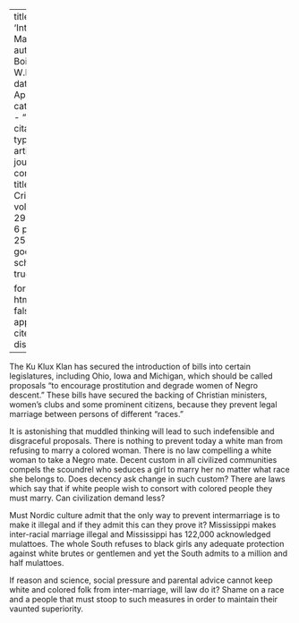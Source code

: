 
---
title: 'Inter-Marriage'
author: Du Bois, W.E.B.
date: Apr. 1924
categories: 
  - ""
citation: 
  type: article-journal
  container-title: The Crisis
  volume: 291
  issue: 6
  page: 251
google-scholar: true

format:
  html:
    toc: false
    appendix-cite-as: display
---


The Ku Klux Klan has secured the introduction of bills into certain legislatures, including Ohio, Iowa and Michigan, which should be called proposals "to encourage prostitution and degrade women of Negro descent." These bills have secured the backing of Christian ministers, women's clubs and some prominent citizens, because they prevent legal marriage between persons of different "races."

It is astonishing that muddled thinking will lead to such indefensible and disgraceful proposals. There is nothing to prevent today a white man from refusing to marry a colored woman. There is no law compelling a white woman to take a Negro mate. Decent custom in all civilized communities compels the scoundrel who seduces a girl to marry her no matter what race she belongs to. Does decency ask change in such custom? There are laws which say that if white people wish to consort with colored people they must marry. Can civilization demand less?

Must Nordic culture admit that the only way to prevent intermarriage is to make it illegal and if they admit this can they prove it? Mississippi makes inter-racial marriage illegal and Mississippi has 122,000 acknowledged mulattoes. The whole South refuses to black girls any adequate protection against white brutes or gentlemen and yet the South admits to a million and half mulattoes.

If reason and science, social pressure and parental advice cannot keep white and colored folk from inter-marriage, will law do it? Shame on a race and a people that must stoop to such measures in order to maintain their vaunted superiority.


